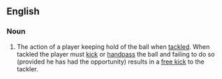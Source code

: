 ==English==

===Noun===
{{en-noun|head=[[holding]] [[the]] [[ball]]|-}}

# {{context|Australian rules football|lang=en}} The action of a player keeping hold of the ball when [[tackle]]d. When tackled the player must [[kick]] or [[handpass]] the ball and failing to do so (provided he has had the opportunity) results in a [[free kick]] to the tackler.